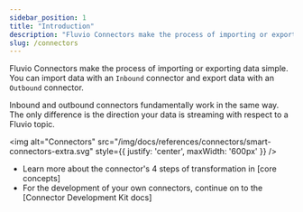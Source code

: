 ```yaml
---
sidebar_position: 1
title: "Introduction"
description: "Fluvio Connectors make the process of importing or exporting data simple"
slug: /connectors
---
```


Fluvio Connectors make the process of importing or exporting data simple.
You can import data with an `Inbound` connector and export data with an `Outbound` connector.

Inbound and outbound connectors fundamentally work in the same way. The only difference is the direction your data is streaming with respect to a Fluvio topic.

<img
  alt="Connectors"
  src="/img/docs/references/connectors/smart-connectors-extra.svg"
  style={{ justify: 'center', maxWidth: '600px' }}
/>

* Learn more about the connector's 4 steps of transformation in [core concepts]
* For the development of your own connectors, continue on to the [Connector Development Kit docs]
